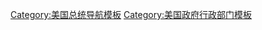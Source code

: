 <noinclude>{{noteTA |G1 = PresidentsUS }}</noinclude>{{Navbox
 | name = 美國總統就職典禮
 | title = [[美国总统就职典礼]]
 | state = {{{state<includeonly>|autocollapse</includeonly>}}}
 | image = <div style = "margin-right:10px;">[[Image:Seal of the President of the United States.svg|90px|link=]]</div>
 | listclass = hlist
 | list1 =
* [[華盛頓第一次總統就職典禮|華盛頓]] (1789)
* [[華盛頓第二次總統就職典禮|華盛頓]] (1793)
* {{tsl|en|Inauguration of John Adams|約翰·亞當斯總統就職典禮|約翰·亞當斯}} (1797)
* {{tsl|en|First inauguration of Thomas Jefferson|傑佛遜第一次總統就職典禮|傑佛遜}} (1801)
* {{tsl|en|Second inauguration of Thomas Jefferson|傑佛遜第二次總統就職典禮|傑佛遜}} (1805)
* {{tsl|en|First inauguration of James Madison|麥迪遜第一次總統就職典禮|麥迪遜}} (1809)
* {{tsl|en|Second inauguration of James Madison|麥迪遜第二次總統就職典禮|麥迪遜}} (1813)
* {{tsl|en|First inauguration of James Monroe|門羅第一次總統就職典禮|門羅}} (1817)
* {{tsl|en|Second inauguration of James Monroe|門羅第二次總統就職典禮|門羅}} (1821)
* {{tsl|en|Inauguration of John Quincy Adams|約翰·昆西·亞當斯總統就職典禮|約翰·昆西·亞當斯}} (1825)
* {{tsl|en|First inauguration of Andrew Jackson|傑克遜第一次總統就職典禮|傑克遜}} (1829)
* {{tsl|en|Second inauguration of Andrew Jackson|傑克遜第二次總統就職典禮|傑克遜}} (1833)
* {{tsl|en|Inauguration of Martin Van Buren|范·布倫總統就職典禮|范·布倫}} (1837)
* {{tsl|en|Inauguration of William Henry Harrison|威廉·亨利·哈里森總統就職典禮|威廉·亨利·哈里森}} (1841)
* {{Background color|#EEF|{{tsl|en|Inauguration of John Tyler|約翰·泰勒總統就職典禮|約翰·泰勒}} (1841)*}}
* {{tsl|en|Inauguration of James K. Polk|波克總統就職典禮|波克}} (1845)
* {{tsl|en|Inauguration of Zachary Taylor|扎卡里·泰勒總統就職典禮|扎卡里·泰勒}} (1849)
* {{Background color|#EEF|{{tsl|en|Inauguration of Millard Fillmore|菲爾莫爾總統就職典禮|菲爾莫爾}} (1850)*}}
* {{tsl|en|Inauguration of Franklin Pierce|皮爾斯總統就職典禮|皮爾斯}} (1853)
* {{tsl|en|Inauguration of James Buchanan|布坎南總統就職典禮|布坎南}} (1857)
* {{tsl|en|First inauguration of Abraham Lincoln|林肯第一次總統就職典禮|林肯}} (1861)
* {{tsl|en|Second inauguration of Abraham Lincoln|林肯第二次總統就職典禮|林肯}} (1865)
* {{Background color|#EEF|{{tsl|en|Inauguration of Andrew Johnson|安德魯·詹森總統就職典禮|安德魯·詹森}} (1865)*}}
* {{tsl|en|First inauguration of Ulysses S. Grant|格蘭特第一次總統就職典禮|格蘭特}} (1869)
* {{tsl|en|Second inauguration of Ulysses S. Grant|格蘭特第二次總統就職典禮|格蘭特}} (1873)
* {{tsl|en|Inauguration of Rutherford B. Hayes|海斯總統就職典禮|海斯}} (1877)
* {{tsl|en|Inauguration of James A. Garfield|加菲爾德總統就職典禮|加菲爾德}} (1881)
* {{Background color|#EEF|{{tsl|en|Inauguration of Chester A. Arthur|切斯特·阿瑟總統就職典禮|切斯特·阿瑟}} (1881)*}}
* {{tsl|en|First inauguration of Grover Cleveland|克里夫蘭第一次總統就職典禮|克里夫蘭}} (1885)
* {{tsl|en|Inauguration of Benjamin Harrison|班傑明·哈里森總統就職典禮|班傑明·哈里森}} (1889)
* {{tsl|en|Second inauguration of Grover Cleveland|克里夫蘭第二次總統就職典禮|克里夫蘭}} (1893)
* {{tsl|en|First inauguration of William McKinley|麥金萊第一次總統就職典禮|麥金萊}} (1897)
* {{tsl|en|Second inauguration of William McKinley|麥金萊第二次總統就職典禮|麥金萊}} (1901)
* {{Background color|#EEF|{{tsl|en|First inauguration of Theodore Roosevelt|西奧多·羅斯福第一次總統就職典禮|西奧多·羅斯福}} (1901)*}}
* [[西奧多·羅斯福第二次總統就職典禮|西奧多·羅斯福]] (1905)
* {{tsl|en|Inauguration of William Howard Taft|塔夫脫總統就職典禮|塔夫脫}} (1909)
* {{tsl|en|First inauguration of Woodrow Wilson|威爾遜第一次總統就職典禮|威爾遜}} (1913)
* {{tsl|en|Second inauguration of Woodrow Wilson|威爾遜第二次總統就職典禮|威爾遜}} (1917)
* {{tsl|en|Inauguration of Warren G. Harding|哈定總統就職典禮|哈定}} (1921)
* {{Background color|#EEF|{{tsl|en|First inauguration of Calvin Coolidge|柯立芝第一次總統就職典禮|柯立芝}} (1923)*}}
* {{tsl|en|Second inauguration of Calvin Coolidge|柯立芝第二次總統就職典禮|柯立芝}} (1925)
* {{tsl|en|Inauguration of Herbert Hoover|胡佛總統就職典禮|胡佛}} (1929)
* {{tsl|en|First inauguration of Franklin D. Roosevelt|富蘭克林·羅斯福第一次總統就職典禮|富蘭克林·羅斯福}} (1933)
* {{tsl|en|Second inauguration of Franklin D. Roosevelt|富蘭克林·羅斯福第二次總統就職典禮|富蘭克林·羅斯福}} (1937)
* {{tsl|en|Third inauguration of Franklin D. Roosevelt|富蘭克林·羅斯福第三次總統就職典禮|富蘭克林·羅斯福}} (1941)
* [[富蘭克林·羅斯福第四次總統就職典禮|富蘭克林·羅斯福]] (1945)
* {{Background color|#EEF|{{tsl|en|First inauguration of Harry S. Truman|杜魯門第一次總統就職典禮|杜魯門}} (1945)*}}
* {{tsl|en|Second inauguration of Harry S. Truman|杜魯門第二次總統就職典禮|杜魯門}} (1949)
* {{tsl|en|First inauguration of Dwight D. Eisenhower|艾森豪第一次總統就職典禮|艾森豪}} (1953)
* {{tsl|en|Second inauguration of Dwight D. Eisenhower|艾森豪第二次總統就職典禮|艾森豪}} (1957)
* {{tsl|en|Inauguration of John F. Kennedy|甘迺迪總統就職典禮|甘迺迪}} (1961)
* {{Background color|#EEF|{{tsl|en|First inauguration of Lyndon B. Johnson|林登·詹森第一次總統就職典禮|林登·詹森}} (1963)*}}
* {{tsl|en|Second inauguration of Lyndon B. Johnson|林登·詹森第二次總統就職典禮|林登·詹森}} (1965)
* {{tsl|en|First inauguration of Richard Nixon|尼克森第一次總統就職典禮|尼克森}} (1969)
* {{tsl|en|Second inauguration of Richard Nixon|尼克森第二次總統就職典禮|尼克森}} (1973)
* {{Background color|#EEF|{{tsl|en|Inauguration of Gerald Ford|福特總統就職典禮|福特}} (1974)*}}
* {{tsl|en|Inauguration of Jimmy Carter|卡特總統就職典禮|卡特}} (1977)
* {{tsl|en|First inauguration of Ronald Reagan|雷根第一次總統就職典禮|雷根}} (1981)
* {{tsl|en|Second inauguration of Ronald Reagan|雷根第二次總統就職典禮|雷根}} (1985)
* {{tsl|en|Inauguration of George H. W. Bush|喬治·H·W·布希總統就職典禮|喬治·赫伯特·沃克·布希}} (1989)
* {{tsl|en|First inauguration of Bill Clinton|柯林頓第一次總統就職典禮|柯林頓}} (1993)
* {{tsl|en|Second inauguration of Bill Clinton|柯林頓第二次總統就職典禮|柯林頓}} (1997)
* {{tsl|en|First inauguration of George W. Bush|喬治·W·布希第一次總統就職典禮|喬治·沃克·布希}} (2001)
* {{tsl|en|Second inauguration of George W. Bush|喬治·W·布希第二次總統就職典禮|喬治·沃克·布希}} (2005)
* [[2009年美國總統就職典禮|歐巴馬]] (2009)
* {{tsl|en|Second inauguration of Barack Obama|歐巴馬第二次總統就職典禮|歐巴馬}} (2013)
* [[2017年美國總統就職典禮|川普]] (2017)
* [[2021年美國總統就職典禮|拜登]] (2021)
 | below = <nowiki>*</nowiki>繼任總統
}}<noinclude>
{{collapsible option}}
[[Category:美国总统导航模板]]
[[Category:美国政府行政部门模板]]
</noinclude>
